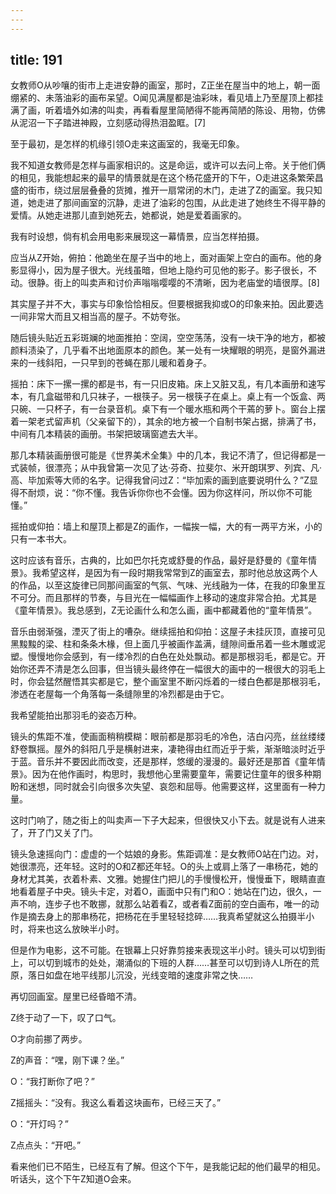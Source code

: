 ```yaml
---
---
---
```

title: 191
---



女教师O从吵嚷的街市上走进安静的画室，那时，Z正坐在屋当中的地上，朝一面绷紧的、未落油彩的画布呆望。O闻见满屋都是油彩味，看见墙上乃至屋顶上都挂满了画，听着墙外如沸的叫卖，再看看屋里简陋得不能再简陋的陈设、用物，仿佛从泥沼一下子踏进神殿，立刻感动得热泪盈眶。[7]

至于最初，是怎样的机缘引领O走来这画室的，我毫无印象。

我不知道女教师是怎样与画家相识的。这是命运，或许可以去问上帝。关于他们俩的相见，我能想起来的最早的情景就是在这个杨花盛开的下午，O走进这条繁荣昌盛的街市，绕过层层叠叠的货摊，推开一扇常闭的木门，走进了Z的画室。我只知道，她走进了那间画室的沉静，走进了油彩的包围，从此走进了她终生不得平静的爱情。从她走进那儿直到她死去，她都说，她是爱着画家的。

我有时设想，倘有机会用电影来展现这一幕情景，应当怎样拍摄。

应当从Z开始，俯拍：他跪坐在屋子当中的地上，面对画架上空白的画布。他的身影显得小，因为屋子很大。光线虽暗，但地上隐约可见他的影子。影子很长，不动。很静。街上的叫卖声和讨价声嗡嗡嘤嘤的不清晰，因为老庙堂的墙很厚。[8]

其实屋子并不大，事实与印象恰恰相反。但要根据我抑或O的印象来拍。因此要选一间非常大而且又相当高的屋子。不妨夸张。

随后镜头贴近五彩斑斓的地面推拍：空阔，空空荡荡，没有一块干净的地方，都被颜料渍染了，几乎看不出地面原本的颜色。某一处有一块耀眼的明亮，是窗外漏进来的一线斜阳，一只早到的苍蝇在那儿暖和着身子。

摇拍：床下一摞一摞的都是书，有一只旧皮箱。床上又脏又乱，有几本画册和速写本，有几盒磁带和几只袜子，一根筷子。另一根筷子在桌上。桌上有一个饭盒、两只碗、一只杯子，有一台录音机。桌下有一个暖水瓶和两个干蔫的萝卜。窗台上摆着一架老式留声机（父亲留下的），其余的地方被一个自制书架占据，排满了书，中间有几本精装的画册。书架把玻璃窗遮去大半。

那几本精装画册很可能是《世界美术全集》中的几本，我记不清了，但记得都是一式装帧，很漂亮；从中我曾第一次见了达·芬奇、拉斐尔、米开朗琪罗、列宾、凡·高、毕加索等大师的名字。记得我曾问过Z：“毕加索的画到底要说明什么？”Z显得不耐烦，说：“你不懂。我告诉你你也不会懂。因为你这样问，所以你不可能懂。”

摇拍或仰拍：墙上和屋顶上都是Z的画作，一幅挨一幅，大的有一两平方米，小的只有一本书大。

这时应该有音乐，古典的，比如巴尔托克或舒曼的作品，最好是舒曼的《童年情景》。我希望这样，是因为有一段时期我常常到Z的画室去，那时他总放这两个人的作品，以至这旋律已同那间画室的气氛、气味、光线融为一体，在我的印象里互不可分。而且那样的节奏，与目光在一幅幅画作上移动的速度非常合拍。尤其是《童年情景》。我总感到，Z无论画什么和怎么画，画中都藏着他的“童年情景”。

音乐由弱渐强，湮灭了街上的嘈杂。继续摇拍和仰拍：这屋子未挂灰顶，直接可见黑黢黢的梁、柱和条条木椽，但上面几乎被画作盖满，缝隙间垂吊着一些木雕或泥塑。慢慢地你会感到，有一缕冷烈的白色在处处飘动。都是那根羽毛，都是它。开始你还弄不清是怎么回事，但当镜头最终停在一幅很大的画中的一根很大的羽毛上时，你会猛然醒悟其实都是它，整个画室里不断闪烁着的一缕白色都是那根羽毛，渗透在老屋每一个角落每一条缝隙里的冷烈都是由于它。

我希望能拍出那羽毛的姿态万种。

镜头的焦距不准，使画面稍稍模糊：眼前都是那羽毛的冷色，洁白闪亮，丝丝缕缕舒卷飘摇。屋外的斜阳几乎是横射进来，凄艳得由红而近乎于紫，渐渐暗淡时近乎于蓝。音乐并不要因此而改变，还是那样，悠缓的漫漫的。最好还是那首《童年情景》。因为在他作画时，构思时，我想他心里需要童年，需要记住童年的很多种期盼和迷想，同时就会引向很多次失望、哀怨和屈辱。他需要这样，这里面有一种力量。

这时门响了，随之街上的叫卖声一下子大起来，但很快又小下去。就是说有人进来了，开了门又关了门。

镜头急速摇向门：虚虚的一个姑娘的身影。焦距调准：是女教师O站在门边。对，她很漂亮，还年轻。这时的O和Z都还年轻。O的头上或肩上落了一串杨花，她的身材尤其美，衣着朴素、文雅。她握住门把儿的手慢慢松开，慢慢垂下，眼睛直直地看着屋子中央。镜头卡定，对着O，画面中只有门和O：她站在门边，很久，一声不响，连步子也不敢挪，就那么站着看Z，或者看Z面前的空白画布，唯一的动作是摘去身上的那串杨花，把杨花在手里轻轻捻碎……我真希望就这么拍摄半小时，将来也这么放映半小时。

但是作为电影，这不可能。在银幕上只好靠剪接来表现这半小时。镜头可以切到街上，可以切到城市的处处，潮涌似的下班的人群……甚至可以切到诗人L所在的荒原，落日如盘在地平线那儿沉没，光线变暗的速度非常之快……

再切回画室。屋里已经昏暗不清。

Z终于动了一下，叹了口气。

O才向前挪了两步。

Z的声音：“嘿，刚下课？坐。”

O：“我打断你了吧？”

Z摇摇头：“没有。我这么看着这块画布，已经三天了。”

O：“开灯吗？”

Z点点头：“开吧。”

看来他们已不陌生，已经互有了解。但这个下午，是我能记起的他们最早的相见。听话头，这个下午Z知道O会来。